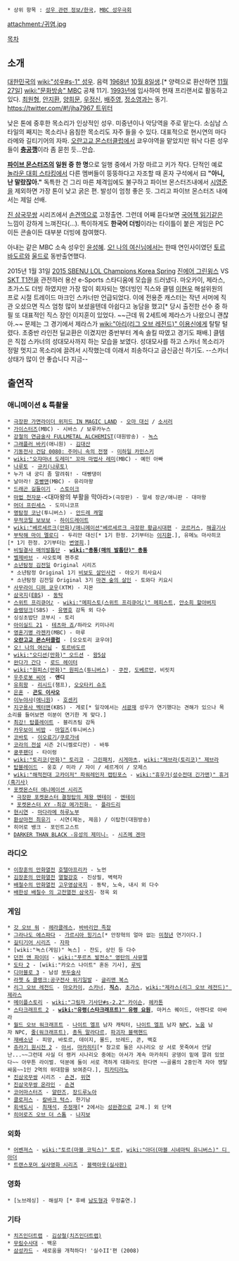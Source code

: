  * 상위 항목 : [[성우 관련 정보/한국]], [[MBC 성우극회]]

attachment:/귀염.jpg

[[목차]]
== 소개 ==
[[대한민국]]의 [[wiki:"성우#s-1" 성우]]. 음력 [[1968년]] [[10월 8일]]생.[* 양력으로 환산하면 [[11월 27일]]] [[wiki:"문화방송" MBC]] 공채 11기. [[1993년]]에 입사하여 현재 프리랜서로 활동하고 있다. [[최원형]], [[안지환]], [[양희문]], [[우정신]], [[배주영]], [[정소영]]과는 동기. [[https://twitter.com/#!/jha7967 트위터]]

낮은 톤에 중후한 목소리가 인상적인 성우. 미중년이나 악당역을 주로 맡는다. 소심남 스타일의 째지는 목소리나 음침한 목소리도 자주 들을 수 있다. 대표적으로 현시연의 마다라메와 길티기어의 자파. [[오란고교 몬스터클럽]]에서 쿄우야역을 맡았지만 워낙 다른 성우들이 '''[[충공깽]]'''이라 좀 묻힌 듯...안습.

'''[[파이브 몬스터즈]]의 일원 중 한 명'''으로 일행 중에서 가장 마르고 키가 작다. 단적인 예로 [[놀라운 대회 스타킹]]에서 다른 멤버들이 뚱뚱하다고 자조할 때 혼자 구석에서 曰 '''"아니, 난 말랐잖아."''' 독특한 건 그리 마른 체격임에도 불구하고 파이브 몬스터즈내에서 [[시영준]]을 제외하면 가장 톤이 낮고 굵은 편. 발성이 엄청 좋은 듯. 그리고 파이브 몬스터즈 내에서는 제일 선배.

[[진 삼국무쌍]] 시리즈에서 [[손견]]역으로 고정출연. 그런데 어째 듣다보면 [[국어책 읽기]]같은 느낌이 강하게 느껴진다(...). 특이하게도 '''한국어 더빙'''이라는 타이틀이 붙은 게임은 PC이든 콘솔이든 대부분 더빙에 참여했다.

아내는 같은 MBC 소속 성우인 [[윤성혜]]. [[오! 나의 여신님]]에서는 한때 연인사이였던 [[토르바도르]]와 [[울드]]로 동반출연했다.

2015년 1월 31일 [[2015 SBENU LOL Champions Korea Spring]] [[진에어 그린윙스/리그 오브 레전드|진에어 그린윙스]] VS [[SKT T1/리그 오브 레전드|SKT T1]]전을 관전하러 용산 e-Sports 스타디움에 모습을 드러냈다. 마오카이, 제라스, 초가스도 더빙 하였지만 가장 많이 회자되는 명더빙인 직스와 클템 [[이현우(게임 해설가)|이현우]] 해설위원의 프로 시절 트레이드 마크인 스카너만 언급되었다. 이에 전용준 캐스터는 작년 서머에 직관 오셨으면 직스 엄청 많이 보셨을텐데 아쉽다고 농담을 했고[* 당시 출전한 선수 중 하필 또 대표적인 직스 장인 이지훈이 있었다. ~~근데 뭐 2세트에 제라스가 나왔으니 괜찮아.~~ 문제는 그 경기에서 제라스가 [[wiki:"아리(리그 오브 레전드)" 이용신]]에게 탈탈 털렸다. 초중반 라인전 딜교환은 이겼지만 중반부터 계속 솔킬 따였고 경기도 패배.] 클템은 직접 스카너의 성대모사까지 하는 모습을 보였다. 성대모사를 하고 스카너 목소리가 정말 멋지고 목소리에 끌려서 시작했는데 이래서 죄송하다고 굽신굽신 하기도. --스카너 상태가 많이 안 좋습니다 지금--
== 출연작 ==
=== 애니메이션 & 특촬물 ===
 * [[극장판 가면라이더 위자드 IN MAGIC LAND|극장판 가면라이더 위저드 IN MAGIC LAND]] - [[오마 대신]] / [[소서러(가면라이더 위자드)|소서러]]
 * [[가이스터즈]](MBC) - 시바스 / 보루카누스
 * [[강철의 연금술사 FULLMETAL ALCHEMIST]](대원방송) - [[녹스]]
 * [[그래플러 바키]](애니원) - [[오로치 돗포|김대산]]
 * [[기동전사 건담 0080: 주머니 속의 전쟁]] - [[미하일 카민스키]]
 * [[wiki:"오쟈마녀 도레미" 꼬마 마법사 레미]](MBC) - 예민 아빠
 * [[나루토]] - [[규키(나루토)]]
 * 누가 내 궁디 좀 말려줘! - 대빵댕이
 * 날아라! [[호빵맨]](MBC) - 유리마왕
 * [[드래곤 길들이기]] - [[스토이크]]
 * [[마법 천자문]]-<대마왕의 부활을 막아라>(극장판) - 말세 장군/애니판 - 대마왕
 * [[머더 프린세스]] - 도미니코프
 * [[명탐정 코난]](투니버스) - [[안드레 캐멀]]
 * [[무적코털 보보보]] - [[하이드레이트]]
 * [[wiki:"베르세르크(만화)/애니메이션"베르세르크 극장판 황금시대편]] - [[코르커스]], [[해골기사]]
 * [[부탁해 마이 멜로디]] - 두리안 대신[* 1기 한정. 2기부터는 [[이지환]].], 유메노 마사히코[* 1기 한정. 2기부터는 [[변영희]].]
 * [[비밀결사 매의발톱단]] - '''[[wiki:"총통(매의 발톱단)" 총통]]'''
 * [[벨제바브]] - 사오토메 젠주로
 * [[소년탐정 김전일]] Original 시리즈
  * 소년탐정 Original 1기 [[비보도 살인사건]] - 야오기 히사요시
  * 소년탐정 김전일 Original 3기 [[마견 숲의 살인]] - 토와다 키요시
 * [[사무라이 디퍼 쿄우]](XTM) - 지몬
 * [[삼국지]]([[EBS]]) - [[동탁]]
 * [[스위트 프리큐어♪]] - [[wiki:"메피스토(스위트 프리큐어♪)" 메피스트]], [[시라베 오토키치|안소희 할아버지]]
 * [[슬램덩크]](SBS) - [[유명호]] 감독 외 다수
 * 싱싱초밥단 코부시 - 토리
 * [[아이실드 21]] - [[테츠마 죠]]/하라오 키미나리
 * [[영혼기병 라젠카]](MBC) - 마루
 * '''[[오란고교 몬스터클럽]]''' - [오오토리 쿄우야]
 * [[오! 나의 여신님]] - [[토르바도르]]
 * [[wiki:"오디션(만화)" 오드션]] - [[왕5삼]]
 * [[완더 오버 욘더|완다가 간다]] - [[완더 오버 욘더#s-2.2|로드 헤이터]]
 * [[wiki:"원피스(만화)" 원피스]]([[투니버스]]) - [[쿠잔]], [[도베르만]], 비릿치
 * [[씨어호|우주로봇 씨어]] - '''앤디'''
 * [[유희왕]] - [[리시드]](챔프), [[오오타키 슈조]]
 * [[은혼]] - '''[[곤도 이사오]]'''
 * [[이누야샤]]([[애니원]]) - [[호센키]]
 * [[지구용사 벡터맨]](KBS) - 게로[* 일각에서는 [[서광재]] 성우가 연기했다는 견해가 있으나 목소리를 들어보면 이분이 연기한 게 맞다.]
 * [[최강! 탑플레이트]] - 블리츠팀 감독
 * [[카우보이 비밥]] - [[마일즈]](투니버스)
 * [[코바토]] - [[이오료기]]/[[쿠로가네]]
 * [[코라의 전설]] 시즌 2(니켈로디언) - 바투
 * [[쿵푸팬더]] - 타이렁
 * [[wiki:"토리코(만화)" 토리코]] - [[그린패치]], [[시게마츠]], [[wiki:"제브라(토리코)" 제브라]]
 * [[탑블레이드]] - 웅호 / 미라 / 쟈이 / 세르게이 / 모제스
 * [[wiki:"해적전대 고카이저" 파워레인저 캡틴포스]] - [[wiki:"휴우가(성수전대 긴가맨)" 휴거(흑기사)]]
 * [[포켓몬스터 애니메이션 시리즈]]
  * [[결정탑의 제왕 엔테이|극장판 포켓몬스터 결정탑의 제왕 엔테이]] - [[엔테이]]
  * [[포켓몬스터 XY -최강 메가진화-]] - [[플라드리]]
 * [[현시연]] - [[마다라메 하루노부]]
 * [[환상마전 최유기]] - 시연(제논, 제음) / 이탑천(대원방송)
 * 히어로 뱅크 - 포인트고스트
 * [[DARKER THAN BLACK -유성의 제미니-]] - [[시즈메 겐마]]
 
=== 라디오 ===
 * [[이창훈의 만화열전]] [[호텔아프리카]] - 노먼
 * [[김장훈의 만화열전]] [[열혈강호]] - 진상필, 벽력자
 * [[배철수의 만화열전]] [[고우영삼국지]] - 동탁, 노숙, 내시 외 다수
 * [[배한성 배칠수 의 고전열전 삼국지]]- 정욱 외

=== 게임 ===
 * [[갓 오브 워]] - [[헤라클레스]], [[바바리안 족장]]
 * [[그라나도 에스파다]] - [[가르시아 힝기스]][* 안장혁의 얼마 없는 [[미청년]] 연기이다.]
 * [[길티기어 시리즈]] - [[자파]]
 * [wiki:"녹스(게임)" 녹스] - 잔도, 상인 등 다수
 * [[던전 앤 파이터]] - [[wiki:"푸르츠 발전소" 영탄의 사뮤엘]]
 * [[도타 2]] - [wiki:"카오스 나이트" 혼돈 기사], [[루빅]]
 * [[디아블로 3]] - 남성 [[부두술사]]
 * [[라쳇 & 클랭크 시리즈|라쳇 & 클랭크:공구전사 위기일발]] - [[글리맨 복스]]
 * [[리그 오브 레전드]] - [[마오카이]], [[스카너]], '''[[직스]]''', [[초가스]], [[wiki:"제라스(리그 오브 레전드)" 제라스]]
 * [[메이플스토리]] - [[wiki:"그림자 기사단#s-2.2" 카이슨]], [[헤카톤]]
 * [[스타크래프트 2]] - '''[[wiki:"유령(스타크래프트)" 유령 요원]]''', 마커스 퀘이드, 아젠다로 아바라
 * [[월드 오브 워크래프트]] - [[나이트 엘프]] 남자 캐릭터, [[나이트 엘프]] 남자 [[NPC]], [[노움]] 남자 NPC, [[줄(워크래프트)]], [[말라다르|총독 말라다르]], [[파괴자 블랙핸드]]
 * [[재배소년]] - 피망, 바토르, 데이지, 몰드, 브레드, 콘, 백호
 * [[쥬라기 원시전 2]] - [[아서]], [[마카히티]][* 참고로 둘은 시나리오 상 서로 못죽여서 안달난...~~그런데 사실 더 랭커 시나리오 중에는 아서가 계속 마카히티 궁뎅이 밑에 깔려 있었다~~ 아무튼 라이벌. 덕분에 둘이 서로 격하게 대화라도 한다면 ~~골룸의 2중인격 자아 쟁탈싸움~~1인 2역의 위대함을 보여준다.], [[피카티라노]]
 * [[진삼국무쌍]] 시리즈 - [[손견]], [[위연]]
 * [[진삼국무쌍 온라인]] - [[손견]]
 * [[코어마스터즈]] - [[얄란즈]], [[장드루노아]]
 * [[클로저스]] - [[칼바크 턱스]], 한기남
 * [[회색도시]] - [[최재석]], [[주정재]][* 2에서는 [[성완경]]으로 교체.] 외 단역
 * [[히어로즈 오브 더 스톰]] - [[나지보]]
=== 외화 ===
 * [[어벤져스]] - [[wiki:"토르(마블 코믹스)" 토르]], [[wiki:"아더(마블 시네마틱 유니버스)" 디 아더]]
 * [[트랜스포머 실사영화 시리즈]] - [[블랙아웃(실사판)]]

=== 영화 ===
 * [노브레싱] - 해설자 [* 후배 [[남도형]]과 우정출연.]

=== 기타 ===
 * [[치즈인더트랩]] - [[김상철(치즈인더트랩)]] 
 * [[무림수사대]] - 백운
 * [[삼성카드]] - 새로움을 개척하다! '실수II'편 (2008)

